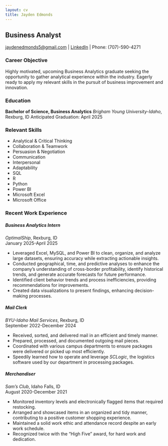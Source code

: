 ```yaml
---
layout: cv
title: Jayden Edmonds
---
```

## Business Analyst

<div id="webaddress">
  <a href="mailto:jaydenedmonds5@gmail.com">jaydenedmonds5@gmail.com</a> |
  <a href="https://www.linkedin.com/in/jayden-edmonds5/">LinkedIn</a> |
  <span>Phone: (707)-590-4271</span>
</div>


### Career Objective
Highly motivated, upcoming Business Analytics graduate 
seeking the opportunity to gather analytical experience within the industry. Eagerly ready to apply my relevant skills in the pursuit of business improvement and innovation.  

### Education
**Bachelor of Science, Business Analytics**
*Brigham Young University-Idaho*, Rexburg, ID
Anticipated Graduation: April 2025 

### Relevant Skills

- Analytical & Critical Thinking  
- Collaboration & Teamwork  
- Persuasion & Negotiation  
- Communication  
- Interpersonal  
- Adaptability  
- SQL  
- R  
- Python  
- Power BI  
- Microsoft Excel  
- Microsoft Office  

### Recent Work Experience

##### Business Analytics Intern
*OptimalShip*, Rexburg, ID  
January 2025-April 2025

- Leveraged Excel, MySQL, and Power BI to clean, organize, and analyze large datasets, ensuring accuracy while extracting actionable insights. 
- Conducted geographical, time, and predictive analyses to enhance the company's understanding of cross-border profitability, identify historical 
trends, and generate accurate forecasts for future performance. 
- Identified client behavior trends and process inefficiencies, providing recommendations for improvements. 
- Created data visualizations to present findings, enhancing decision-making processes. 

##### Mail Clerk
*BYU-Idaho Mail Services*, Rexburg, ID  
September 2022-December 2024

- Received, sorted, and delivered mail in an efficient and timely manner. 
- Prepared, processed, and documented outgoing mail pieces. 
- Coordinated with various campus departments to ensure packages were delivered or picked up most efficiently. 
- Speedily learned how to operate and leverage *SCLogic*, the logistics software used by our department in processing packages.

##### Merchandiser
*Sam’s Club*, Idaho Falls, ID  
August 2020-December 2021

- Monitored inventory levels and electronically flagged items that required restocking. 
- Arranged and showcased items in an organized and tidy manner, contributing to a positive customer shopping experience. 
- Maintained a solid work ethic and attendance record despite an early work schedule. 
- Recognized twice with the “High Five” award, for hard work and dedication.  

